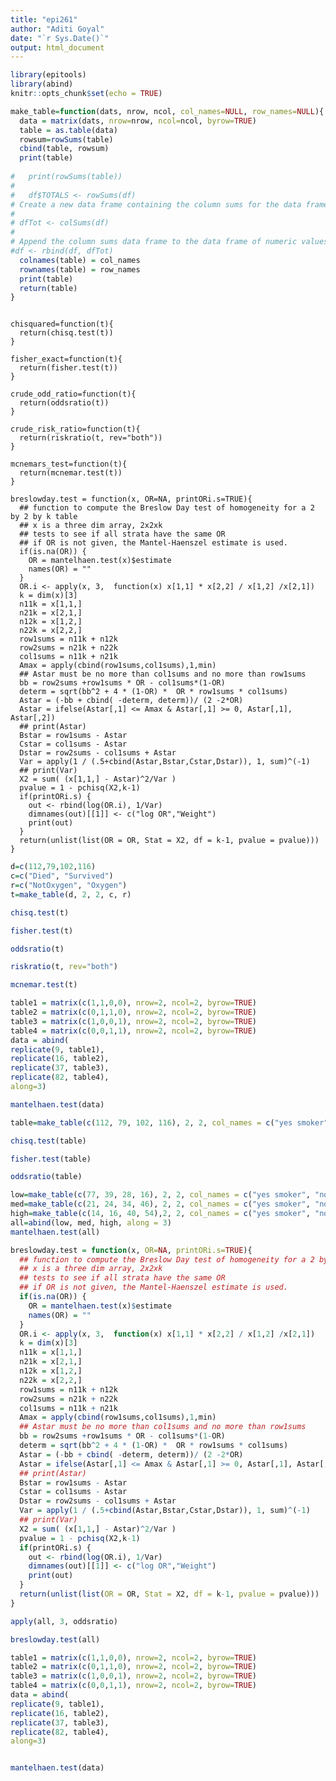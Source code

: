 ```yaml
---
title: "epi261"
author: "Aditi Goyal"
date: "`r Sys.Date()`"
output: html_document
---
```


```r
library(epitools)
library(abind)
knitr::opts_chunk$set(echo = TRUE)
```

```r
make_table=function(dats, nrow, ncol, col_names=NULL, row_names=NULL){
  data = matrix(dats, nrow=nrow, ncol=ncol, byrow=TRUE)
  table = as.table(data)
  rowsum=rowSums(table)
  cbind(table, rowsum)
  print(table)
  
#   print(rowSums(table))
#   
#   df$TOTALS <- rowSums(df)
# Create a new data frame containing the column sums for the data frame */
# 
# dfTot <- colSums(df)
# 
# Append the column sums data frame to the data frame of numeric values *.
#df <- rbind(df, dfTot)
  colnames(table) = col_names
  rownames(table) = row_names
  print(table)
  return(table)
}
```

```

chisquared=function(t){
  return(chisq.test(t))
}

fisher_exact=function(t){
  return(fisher.test(t))
}

crude_odd_ratio=function(t){
  return(oddsratio(t))
}

crude_risk_ratio=function(t){
  return(riskratio(t, rev="both"))
}

mcnemars_test=function(t){
  return(mcnemar.test(t))
}

breslowday.test = function(x, OR=NA, printORi.s=TRUE){
  ## function to compute the Breslow Day test of homogeneity for a 2 by 2 by k table
  ## x is a three dim array, 2x2xk
  ## tests to see if all strata have the same OR
  ## if OR is not given, the Mantel-Haenszel estimate is used.
  if(is.na(OR)) {
    OR = mantelhaen.test(x)$estimate
    names(OR) = ""
  } 
  OR.i <- apply(x, 3,  function(x) x[1,1] * x[2,2] / x[1,2] /x[2,1])
  k = dim(x)[3]
  n11k = x[1,1,]
  n21k = x[2,1,]
  n12k = x[1,2,]
  n22k = x[2,2,]
  row1sums = n11k + n12k
  row2sums = n21k + n22k
  col1sums = n11k + n21k
  Amax = apply(cbind(row1sums,col1sums),1,min)
  ## Astar must be no more than col1sums and no more than row1sums
  bb = row2sums +row1sums * OR - col1sums*(1-OR)
  determ = sqrt(bb^2 + 4 * (1-OR) *  OR * row1sums * col1sums)
  Astar = (-bb + cbind( -determ, determ))/ (2 -2*OR)
  Astar = ifelse(Astar[,1] <= Amax & Astar[,1] >= 0, Astar[,1], Astar[,2])
  ## print(Astar)
  Bstar = row1sums - Astar
  Cstar = col1sums - Astar
  Dstar = row2sums - col1sums + Astar
  Var = apply(1 / (.5+cbind(Astar,Bstar,Cstar,Dstar)), 1, sum)^(-1)
  ## print(Var)
  X2 = sum( (x[1,1,] - Astar)^2/Var )
  pvalue = 1 - pchisq(X2,k-1)
  if(printORi.s) {
    out <- rbind(log(OR.i), 1/Var)
    dimnames(out)[[1]] <- c("log OR","Weight")
    print(out)
  }
  return(unlist(list(OR = OR, Stat = X2, df = k-1, pvalue = pvalue)))
}

```

```r
d=c(112,79,102,116)
c=c("Died", "Survived")
r=c("NotOxygen", "Oxygen")
t=make_table(d, 2, 2, c, r)
```

```r
chisq.test(t)
```

```r
fisher.test(t)
```

```r
oddsratio(t)
```

```r
riskratio(t, rev="both")
```

```r
mcnemar.test(t)
```

```r
table1 = matrix(c(1,1,0,0), nrow=2, ncol=2, byrow=TRUE)
table2 = matrix(c(0,1,1,0), nrow=2, ncol=2, byrow=TRUE)
table3 = matrix(c(1,0,0,1), nrow=2, ncol=2, byrow=TRUE)
table4 = matrix(c(0,0,1,1), nrow=2, ncol=2, byrow=TRUE)
data = abind(
replicate(9, table1),
replicate(16, table2),
replicate(37, table3),
replicate(82, table4),
along=3)

mantelhaen.test(data)
```

```r

table=make_table(c(112, 79, 102, 116), 2, 2, col_names = c("yes smoker", "no smoker"), row_names = c('hip fracture', 'control'))
```

```r
chisq.test(table)
```
```r
fisher.test(table)
```
```r
oddsratio(table)
```

```r
low=make_table(c(77, 39, 28, 16), 2, 2, col_names = c("yes smoker", "no smoker"), row_names = c('hip fracture', 'control'))
med=make_table(c(21, 24, 34, 46), 2, 2, col_names = c("yes smoker", "no smoker"), row_names = c('hip fracture', 'control'))
high=make_table(c(14, 16, 40, 54),2, 2, col_names = c("yes smoker", "no smoker"), row_names = c('hip fracture', 'control'))
all=abind(low, med, high, along = 3)
mantelhaen.test(all)
```
```r
breslowday.test = function(x, OR=NA, printORi.s=TRUE){
  ## function to compute the Breslow Day test of homogeneity for a 2 by 2 by k table
  ## x is a three dim array, 2x2xk
  ## tests to see if all strata have the same OR
  ## if OR is not given, the Mantel-Haenszel estimate is used.
  if(is.na(OR)) {
    OR = mantelhaen.test(x)$estimate
    names(OR) = ""
  } 
  OR.i <- apply(x, 3,  function(x) x[1,1] * x[2,2] / x[1,2] /x[2,1])
  k = dim(x)[3]
  n11k = x[1,1,]
  n21k = x[2,1,]
  n12k = x[1,2,]
  n22k = x[2,2,]
  row1sums = n11k + n12k
  row2sums = n21k + n22k
  col1sums = n11k + n21k
  Amax = apply(cbind(row1sums,col1sums),1,min)
  ## Astar must be no more than col1sums and no more than row1sums
  bb = row2sums +row1sums * OR - col1sums*(1-OR)
  determ = sqrt(bb^2 + 4 * (1-OR) *  OR * row1sums * col1sums)
  Astar = (-bb + cbind( -determ, determ))/ (2 -2*OR)
  Astar = ifelse(Astar[,1] <= Amax & Astar[,1] >= 0, Astar[,1], Astar[,2])
  ## print(Astar)
  Bstar = row1sums - Astar
  Cstar = col1sums - Astar
  Dstar = row2sums - col1sums + Astar
  Var = apply(1 / (.5+cbind(Astar,Bstar,Cstar,Dstar)), 1, sum)^(-1)
  ## print(Var)
  X2 = sum( (x[1,1,] - Astar)^2/Var )
  pvalue = 1 - pchisq(X2,k-1)
  if(printORi.s) {
    out <- rbind(log(OR.i), 1/Var)
    dimnames(out)[[1]] <- c("log OR","Weight")
    print(out)
  }
  return(unlist(list(OR = OR, Stat = X2, df = k-1, pvalue = pvalue)))
}
```



```r
apply(all, 3, oddsratio)
```
```r
breslowday.test(all)
```


```r
table1 = matrix(c(1,1,0,0), nrow=2, ncol=2, byrow=TRUE)
table2 = matrix(c(0,1,1,0), nrow=2, ncol=2, byrow=TRUE)
table3 = matrix(c(1,0,0,1), nrow=2, ncol=2, byrow=TRUE)
table4 = matrix(c(0,0,1,1), nrow=2, ncol=2, byrow=TRUE)
data = abind(
replicate(9, table1),
replicate(16, table2),
replicate(37, table3),
replicate(82, table4),
along=3)


mantelhaen.test(data)
```

